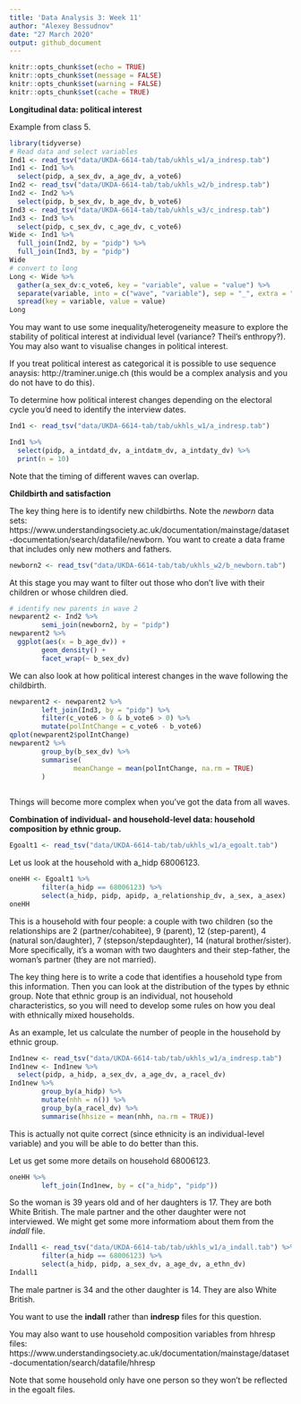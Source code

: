```yaml
---
title: 'Data Analysis 3: Week 11'
author: "Alexey Bessudnov"
date: "27 March 2020"
output: github_document
---
```


```r
knitr::opts_chunk$set(echo = TRUE)
knitr::opts_chunk$set(message = FALSE)
knitr::opts_chunk$set(warning = FALSE)
knitr::opts_chunk$set(cache = TRUE)
```

**Longitudinal data: political interest**

Example from class 5.

```r
library(tidyverse)
# Read data and select variables
Ind1 <- read_tsv("data/UKDA-6614-tab/tab/ukhls_w1/a_indresp.tab")
Ind1 <- Ind1 %>%
  select(pidp, a_sex_dv, a_age_dv, a_vote6)
Ind2 <- read_tsv("data/UKDA-6614-tab/tab/ukhls_w2/b_indresp.tab")
Ind2 <- Ind2 %>%
  select(pidp, b_sex_dv, b_age_dv, b_vote6)
Ind3 <- read_tsv("data/UKDA-6614-tab/tab/ukhls_w3/c_indresp.tab")
Ind3 <- Ind3 %>%
  select(pidp, c_sex_dv, c_age_dv, c_vote6)
Wide <- Ind1 %>%
  full_join(Ind2, by = "pidp") %>%
  full_join(Ind3, by = "pidp")
Wide
# convert to long
Long <- Wide %>%
  gather(a_sex_dv:c_vote6, key = "variable", value = "value") %>%
  separate(variable, into = c("wave", "variable"), sep = "_", extra = "merge") %>%
  spread(key = variable, value = value)
Long
```

You may want to use some inequality/heterogeneity measure to explore the stability of political interest at individual level (variance? Theil's enthropy?). You may also want to visualise changes in political interest.

If you treat political interest as categorical it is possible to use sequence anaysis: http://traminer.unige.ch (this would be a complex analysis and you do not have to do this).

To determine how political interest changes depending on the electoral cycle you'd need to identify the interview dates.

```r
Ind1 <- read_tsv("data/UKDA-6614-tab/tab/ukhls_w1/a_indresp.tab")

Ind1 %>%
  select(pidp, a_intdatd_dv, a_intdatm_dv, a_intdaty_dv) %>%
  print(n = 10)

```

Note that the timing of different waves can overlap.


**Childbirth and satisfaction**

The key thing here is to identify new childbirths. Note the *newborn* data sets: https://www.understandingsociety.ac.uk/documentation/mainstage/dataset-documentation/search/datafile/newborn. You want to create a data frame that includes only new mothers and fathers.

```r
newborn2 <- read_tsv("data/UKDA-6614-tab/tab/ukhls_w2/b_newborn.tab")
```
At this stage you may want to filter out those who don't live with their children or whose children died.

```r
# identify new parents in wave 2
newparent2 <- Ind2 %>%
        semi_join(newborn2, by = "pidp")
newparent2 %>%
  ggplot(aes(x = b_age_dv)) +
        geom_density() +
        facet_wrap(~ b_sex_dv)
```

We can also look at how political interest changes in the wave following the childbirth. 

```r
newparent2 <- newparent2 %>%
        left_join(Ind3, by = "pidp") %>%
        filter(c_vote6 > 0 & b_vote6 > 0) %>%
        mutate(polIntChange = c_vote6 - b_vote6)
qplot(newparent2$polIntChange)
newparent2 %>%
        group_by(b_sex_dv) %>%
        summarise(
                meanChange = mean(polIntChange, na.rm = TRUE)
        )
        
```

Things will become more complex when you've got the data from all waves.

**Combination of individual- and household-level data: household composition by ethnic group.**

```r
Egoalt1 <- read_tsv("data/UKDA-6614-tab/tab/ukhls_w1/a_egoalt.tab")
```

Let us look at the household with a_hidp 68006123.

```r
oneHH <- Egoalt1 %>%
        filter(a_hidp == 68006123) %>%
        select(a_hidp, pidp, apidp, a_relationship_dv, a_sex, a_asex)
oneHH
```

This is a household with four people: a couple with two children (so the relationships are 2 (partner/cohabitee), 9 (parent), 12 (step-parent), 4 (natural son/daughter), 7 (stepson/stepdaughter), 14 (natural brother/sister). More specifically, it's a woman with two daughters and their step-father, the woman's partner (they are not married).

The key thing here is to write a code that identifies a household type from this information. Then you can look at the distribution of the types by ethnic group. Note that ethnic group is an individual, not household characteristics, so you will need to develop some rules on how you deal with ethnically mixed households.

As an example, let us calculate the number of people in the household by ethnic group.

```r
Ind1new <- read_tsv("data/UKDA-6614-tab/tab/ukhls_w1/a_indresp.tab")
Ind1new <- Ind1new %>%
  select(pidp, a_hidp, a_sex_dv, a_age_dv, a_racel_dv)
Ind1new %>%
        group_by(a_hidp) %>%
        mutate(nhh = n()) %>%
        group_by(a_racel_dv) %>%
        summarise(hhsize = mean(nhh, na.rm = TRUE))
```

This is actually not quite correct (since ethnicity is an individual-level variable) and you will be able to do better than this.

Let us get some more details on household 68006123.

```r
oneHH %>%
        left_join(Ind1new, by = c("a_hidp", "pidp"))
```

So the woman is 39 years old and of her daughters is 17. They are both White British. The male partner and the other daughter were not interviewed. We might get some more informatiom about them from the *indall* file.

```r
Indall1 <- read_tsv("data/UKDA-6614-tab/tab/ukhls_w1/a_indall.tab") %>%
        filter(a_hidp == 68006123) %>%
        select(a_hidp, pidp, a_sex_dv, a_age_dv, a_ethn_dv)
Indall1
```

The male partner is 34 and the other daughter is 14. They are also White British.

You want to use the **indall** rather than **indresp** files for this question.

You may also want to use household composition variables from hhresp files: https://www.understandingsociety.ac.uk/documentation/mainstage/dataset-documentation/search/datafile/hhresp

Note that some household only have one person so they won't be reflected in the egoalt files.




